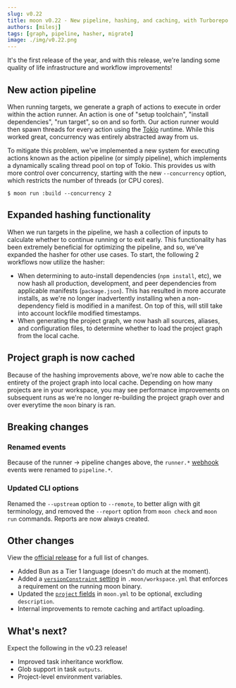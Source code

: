 ```yaml
---
slug: v0.22
title: moon v0.22 - New pipeline, hashing, and caching, with Turborepo migration
authors: [milesj]
tags: [graph, pipeline, hasher, migrate]
image: ./img/v0.22.png
---
```



It's the first release of the year, and with this release, we're landing some quality of life
infrastructure and workflow improvements!

<!--truncate-->

## New action pipeline

When running targets, we generate a graph of actions to execute in order within the action runner.
An action is one of "setup toolchain", "install dependencies", "run target", so on and so forth. Our
action runner would then spawn threads for every action using the [Tokio](https://tokio.rs/)
runtime. While this worked great, concurrency was entirely abstracted away from us.

To mitigate this problem, we've implemented a new system for executing actions known as the action
pipeline (or simply pipeline), which implements a dynamically scaling thread pool on top of Tokio.
This provides us with more control over concurrency, starting with the new `--concurrency` option,
which restricts the number of threads (or CPU cores).

```shell
$ moon run :build --concurrency 2
```

## Expanded hashing functionality

When we run targets in the pipeline, we hash a collection of inputs to calculate whether to continue
running or to exit early. This functionality has been extremely beneficial for optimizing the
pipeline, and so, we've expanded the hasher for other use cases. To start, the following 2 workflows
now utilize the hasher:

- When determining to auto-install dependencies (`npm install`, etc), we now hash all production,
  development, and peer dependencies from applicable manifests (`package.json`). This has resulted
  in more accurate installs, as we're no longer inadvertently installing when a non-dependency field
  is modified in a manifest. On top of this, will still take into account lockfile modified
  timestamps.
- When generating the project graph, we now hash all sources, aliases, and configuration files, to
  determine whether to load the project graph from the local cache.

## Project graph is now cached

Because of the hashing improvements above, we're now able to cache the entirety of the project graph
into local cache. Depending on how many projects are in your workspace, you may see performance
improvements on subsequent runs as we're no longer re-building the project graph over and over
everytime the `moon` binary is ran.

## Breaking changes

### Renamed events

Because of the runner -> pipeline changes above, the `runner.*` [webhook](/docs/guides/webhooks)
events were renamed to `pipeline.*`.

### Updated CLI options

Renamed the `--upstream` option to `--remote`, to better align with git terminology, and removed the
`--report` option from `moon check` and `moon run` commands. Reports are now always created.

## Other changes

View the
[official release](https://github.com/moonrepo/moon/releases/tag/%40moonrepo%2Fcli%400.22.0) for a
full list of changes.

- Added Bun as a Tier 1 language (doesn't do much at the moment).
- Added a [`versionConstraint` setting](/docs/config/workspace#versionconstraint) in
  `.moon/workspace.yml` that enforces a requirement on the running moon binary.
- Updated the [`project` fields](/docs/config/project#project) in `moon.yml` to be optional,
  excluding `description`.
- Internal improvements to remote caching and artifact uploading.

## What's next?

Expect the following in the v0.23 release!

- Improved task inheritance workflow.
- Glob support in task `outputs`.
- Project-level environment variables.
